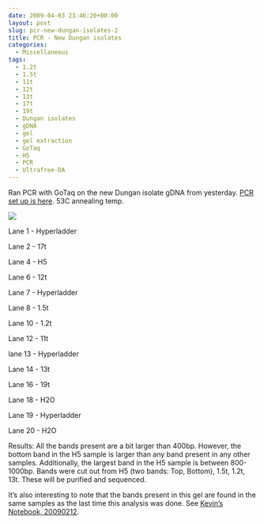 ```yaml
---
date: 2009-04-03 23:46:20+00:00
layout: post
slug: pcr-new-dungan-isolates-2
title: PCR - New Dungan isolates
categories:
  - Miscellaneous
tags:
  - 1.2t
  - 1.5t
  - 11t
  - 12t
  - 13t
  - 17t
  - 19t
  - Dungan isolates
  - gDNA
  - gel
  - gel extraction
  - GoTaq
  - H5
  - PCR
  - Ultrafree-DA
---
```


Ran PCR with GoTaq on the new Dungan isolate gDNA from yesterday. [PCR set up is here](https://eagle.fish.washington.edu/Arabidopsis/Notebook%20Workup%20Files/20090403-02.pdf). 53C annealing temp.

![](https://eagle.fish.washington.edu/Arabidopsis/20090403.JPG)

Lane 1 - Hyperladder

Lane 2 - 17t

Lane 4 - H5

Lane 6 - 12t

Lane 7 - Hyperladder

Lane 8 - 1.5t

Lane 10 - 1.2t

Lane 12 - 11t

lane 13 - Hyperladder

Lane 14 - 13t

Lane 16 - 19t

Lane 18 - H2O

Lane 19 - Hyperladder

Lane 20 - H2O

Results: All the bands present are a bit larger than 400bp. However, the bottom band in the H5 sample is larger than any band present in any other samples. Additionally, the largest band in the H5 sample is between 800-1000bp. Bands were cut out from H5 (two bands: Top, Bottom), 1.5t, 1.2t, 13t. These will be purified and sequenced.

It's also interesting to note that the bands present in this gel are found in the same samples as the last time this analysis was done. See [Kevin's Notebook, 20090212](/Kevin%27s+Notebook#kwj20090212).
